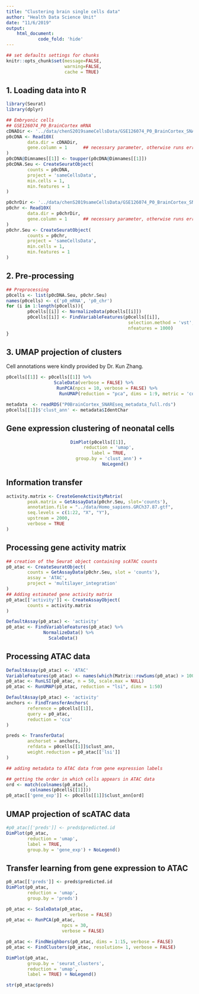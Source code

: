 ```yaml
---
title: "Clustering brain single cells data"
author: "Health Data Science Unit"
date: "11/6/2019"
output: 
    html_document:
            code_fold: 'hide'
---
```


```r
## set defaults settings for chunks
knitr::opts_chunk$set(message=FALSE, 
                      warning=FALSE,
                      cache = TRUE)
```

## 1. Loading data into R

```r
library(Seurat)
library(dplyr)

## Embryonic cells 
## GSE126074_P0_BrainCortex mRNA
cDNADir <- '../data/chenS2019sameCellsData/GSE126074_P0_BrainCortex_SNAREseq_cDNA/'
p0cDNA <- Read10X(
        data.dir = cDNADir, 
        gene.column = 1      ## necessary parameter, otherwise runs error
)
p0cDNA@Dimnames[[1]] <- toupper(p0cDNA@Dimnames[[1]])
p0cDNA.Seu <- CreateSeuratObject(
        counts = p0cDNA,
        project = 'sameCellsData', 
        min.cells = 1,
        min.features = 1
)

p0chrDir <- '../data/chenS2019sameCellsData/GSE126074_P0_BrainCortex_SNAREseq_chromatin/'
p0chr <- Read10X(
        data.dir = p0chrDir,
        gene.column = 1      ## necessary parameter, otherwise runs error
)
p0chr.Seu <- CreateSeuratObject(
        counts = p0chr,
        project = 'sameCellsData', 
        min.cells = 1,
        min.features = 1
)
```

## 2. Pre-processing

```r
## Preprocessing
p0cells <- list(p0cDNA.Seu, p0chr.Seu)
names(p0cells) <- c('p0_mRNA', 'p0_chr')
for (i in 1:length(p0cells)){
        p0cells[[i]] <- NormalizeData(p0cells[[i]])
        p0cells[[i]] <- FindVariableFeatures(p0cells[[i]], 
                                              selection.method = 'vst',
                                              nfeatures = 1000)
}
```

## 3. UMAP projection of clusters

Cell annotations were kindly provided by Dr. Kun Zhang. 


```r
p0cells[[1]] <- p0cells[[1]] %>% 
                  ScaleData(verbose = FALSE) %>% 
                   RunPCA(npcs = 10, verbose = FALSE) %>%
                    RunUMAP(reduction = "pca", dims = 1:9, metric = 'cosine')
```

```r
metadata  <- readRDS("P0BrainCortex_SNAREseq_metadata_full.rds")
p0cells[[1]]$'clust_ann' <- metadata$IdentChar
```

## Gene expression clustering of neonatal cells

<center>
```r
DimPlot(p0cells[[1]], 
        reduction = 'umap', 
        label = TRUE, 
        group.by = 'clust_ann') + 
            NoLegend()
```
</center>


## Information transfer

```r
activity.matrix <- CreateGeneActivityMatrix(
        peak.matrix = GetAssayData(p0chr.Seu, slot='counts'), 
        annotation.file = "../data/Homo_sapiens.GRCh37.87.gtf", 
        seq.levels = c(1:22, "X", "Y"), 
        upstream = 2000, 
        verbose = TRUE
)
```


## Processing  gene activity matrix

```r
## creation of the Seurat object containing scATAC counts
p0_atac <- CreateSeuratObject(
        counts = GetAssayData(p0chr.Seu, slot = 'counts'),
        assay = 'ATAC',
        project = 'multilayer_integration'
)
## Adding estimated gene activity matrix
p0_atac[['activity']] <- CreateAssayObject(
        counts = activity.matrix
)

```


```r
DefaultAssay(p0_atac) <- 'activity'
p0_atac <- FindVariableFeatures(p0_atac) %>%
              NormalizeData() %>%
                ScaleData()
```

## Processing ATAC data

```r
DefaultAssay(p0_atac) <- 'ATAC'
VariableFeatures(p0_atac) <- names(which(Matrix::rowSums(p0_atac) > 100))
p0_atac <- RunLSI(p0_atac, n = 50, scale.max = NULL)
p0_atac <- RunUMAP(p0_atac, reduction = "lsi", dims = 1:50)
```

```r
DefaultAssay(p0_atac) <- 'activity'
anchors <- FindTransferAnchors(
        reference = p0cells[[1]],
        query = p0_atac, 
        reduction = 'cca'
)
```

```r
preds <- TransferData(
        anchorset = anchors,
        refdata = p0cells[[1]]$clust_ann,
        weight.reduction = p0_atac[['lsi']]
)
```


```r
## adding metadata to ATAC data from gene expression labels

## getting the order in which cells appears in ATAC data
ord <- match(colnames(p0_atac), 
         colnames(p0cells[[1]])) 
p0_atac[['gene_exp']] <- p0cells[[1]]$clust_ann[ord] 

```

## UMAP projection of scATAC data 

```r
#p0_atac[['preds']] <- preds$predicted.id
DimPlot(p0_atac, 
        reduction = 'umap', 
        label = TRUE, 
        group.by = 'gene_exp') + NoLegend()
```

## Transfer learning from gene expression to ATAC 

```r
p0_atac[['preds']] <- preds$predicted.id
DimPlot(p0_atac, 
        reduction = 'umap', 
        group.by = 'preds')
```

```r
p0_atac <- ScaleData(p0_atac, 
                        verbose = FALSE)
p0_atac <- RunPCA(p0_atac, 
                     npcs = 30, 
                     verbose = FALSE)

```

```r
p0_atac <- FindNeighbors(p0_atac, dims = 1:15, verbose = FALSE)
p0_atac <- FindClusters(p0_atac, resolution= 1, verbose = FALSE)
```

```r
DimPlot(p0_atac,
        group.by = 'seurat_clusters',
        reduction = 'umap',
        label = TRUE) + NoLegend()
```

```r
str(p0_atac$preds)
```

